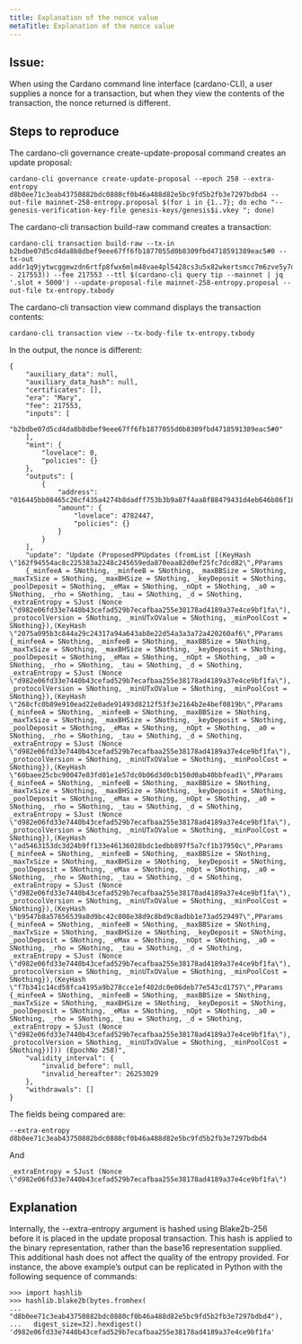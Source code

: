 ```yaml
---
title: Explanation of the nonce value
metaTitle: Explanation of the nonce value
---
```


## Issue: 
When using the Cardano command line interface (cardano-CLI), a user supplies a nonce for a transaction, but when they view the contents of the transaction, the nonce returned is different.  

## Steps to reproduce

The cardano-cli governance create-update-proposal command creates an update proposal:

```  
cardano-cli governance create-update-proposal --epoch 258 --extra-entropy d8b0ee71c3eab43750882bdc0880cf0b46a488d82e5bc9fd5b2fb3e7297bdbd4 --out-file mainnet-258-entropy.proposal $(for i in {1..7}; do echo "--genesis-verification-key-file genesis-keys/genesis$i.vkey "; done)
 ```

The cardano-cli transaction build-raw command creates a transaction:

```  
cardano-cli transaction build-raw --tx-in b2bdbe07d5cd4da8b8dbef9eee67ff6fb1877055d0b8309fbd4718591389eac5#0 --tx-out addr1q9jytwcggewzdn6rtfp8fwx6mlm48vae4pl5428cs3u5x82wkertsmcc7m6zve5y7dlmeaqz03jsw37ug5nc4v9l3j8q54uy5u+$((5000000 - 217553)) --fee 217553 --ttl $(cardano-cli query tip --mainnet | jq '.slot + 5000') --update-proposal-file mainnet-258-entropy.proposal --out-file tx-entropy.txbody
```   

The cardano-cli transaction view command displays the transaction contents:

```  
cardano-cli transaction view --tx-body-file tx-entropy.txbody  
```   

In the output, the nonce is different:

```  
{
    "auxiliary_data": null,
    "auxiliary_data_hash": null,
    "certificates": [],
    "era": "Mary",
    "fee": 217553,
    "inputs": [
        "b2bdbe07d5cd4da8b8dbef9eee67ff6fb1877055d0b8309fbd4718591389eac5#0"
    ],
    "mint": {
        "lovelace": 0,
        "policies": {}
    },
    "outputs": [
        {
            "address": "016445bb08465c26cf435a4274b8dadff753b3b9a87f4aa8f88479431d4eb646b86f18f6f4266684f37fbcf4027c650747dc45278ab0bf8c8e",
            "amount": {
                "lovelace": 4782447,
                "policies": {}
            }
        }
    ],
    "update": "Update (ProposedPPUpdates (fromList [(KeyHash \"162f94554ac8c225383a2248c245659eda870eaa82d0ef25fc7dcd82\",PParams 
    {_minfeeA = SNothing, _minfeeB = SNothing, _maxBBSize = SNothing, _maxTxSize = SNothing, _maxBHSize = SNothing, _keyDeposit = SNothing, _poolDeposit = SNothing, _eMax = SNothing, _nOpt = SNothing, _a0 = SNothing, _rho = SNothing, _tau = SNothing, _d = SNothing, _extraEntropy = SJust (Nonce \"d982e06fd33e7440b43cefad529b7ecafbaa255e38178ad4189a37e4ce9bf1fa\"), _protocolVersion = SNothing, _minUTxOValue = SNothing, _minPoolCost = SNothing}),(KeyHash \"2075a095b3c844a29c24317a94a643ab8e22d54a3a3a72a420260af6\",PParams {_minfeeA = SNothing, _minfeeB = SNothing, _maxBBSize = SNothing, _maxTxSize = SNothing, _maxBHSize = SNothing, _keyDeposit = SNothing, _poolDeposit = SNothing, _eMax = SNothing, _nOpt = SNothing, _a0 = SNothing, _rho = SNothing, _tau = SNothing, _d = SNothing, _extraEntropy = SJust (Nonce \"d982e06fd33e7440b43cefad529b7ecafbaa255e38178ad4189a37e4ce9bf1fa\"), _protocolVersion = SNothing, _minUTxOValue = SNothing, _minPoolCost = SNothing}),(KeyHash \"268cfc0b89e910ead22e0ade91493d8212f53f3e2164b2e4bef0819b\",PParams {_minfeeA = SNothing, _minfeeB = SNothing, _maxBBSize = SNothing, _maxTxSize = SNothing, _maxBHSize = SNothing, _keyDeposit = SNothing, _poolDeposit = SNothing, _eMax = SNothing, _nOpt = SNothing, _a0 = SNothing, _rho = SNothing, _tau = SNothing, _d = SNothing, _extraEntropy = SJust (Nonce \"d982e06fd33e7440b43cefad529b7ecafbaa255e38178ad4189a37e4ce9bf1fa\"), _protocolVersion = SNothing, _minUTxOValue = SNothing, _minPoolCost = SNothing}),(KeyHash \"60baee25cbc90047e83fd01e1e57dc0b06d3d0cb150d0ab40bbfead1\",PParams {_minfeeA = SNothing, _minfeeB = SNothing, _maxBBSize = SNothing, _maxTxSize = SNothing, _maxBHSize = SNothing, _keyDeposit = SNothing, _poolDeposit = SNothing, _eMax = SNothing, _nOpt = SNothing, _a0 = SNothing, _rho = SNothing, _tau = SNothing, _d = SNothing, _extraEntropy = SJust (Nonce \"d982e06fd33e7440b43cefad529b7ecafbaa255e38178ad4189a37e4ce9bf1fa\"), _protocolVersion = SNothing, _minUTxOValue = SNothing, _minPoolCost = SNothing}),(KeyHash \"ad5463153dc3d24b9ff133e46136028bdc1edbb897f5a7cf1b37950c\",PParams {_minfeeA = SNothing, _minfeeB = SNothing, _maxBBSize = SNothing, _maxTxSize = SNothing, _maxBHSize = SNothing, _keyDeposit = SNothing, _poolDeposit = SNothing, _eMax = SNothing, _nOpt = SNothing, _a0 = SNothing, _rho = SNothing, _tau = SNothing, _d = SNothing, _extraEntropy = SJust (Nonce \"d982e06fd33e7440b43cefad529b7ecafbaa255e38178ad4189a37e4ce9bf1fa\"), _protocolVersion = SNothing, _minUTxOValue = SNothing, _minPoolCost = SNothing}),(KeyHash \"b9547b8a57656539a8d9bc42c008e38d9c8bd9c8adbb1e73ad529497\",PParams {_minfeeA = SNothing, _minfeeB = SNothing, _maxBBSize = SNothing, _maxTxSize = SNothing, _maxBHSize = SNothing, _keyDeposit = SNothing, _poolDeposit = SNothing, _eMax = SNothing, _nOpt = SNothing, _a0 = SNothing, _rho = SNothing, _tau = SNothing, _d = SNothing, _extraEntropy = SJust (Nonce \"d982e06fd33e7440b43cefad529b7ecafbaa255e38178ad4189a37e4ce9bf1fa\"), _protocolVersion = SNothing, _minUTxOValue = SNothing, _minPoolCost = SNothing}),(KeyHash \"f7b341c14cd58fca4195a9b278cce1ef402dc0e06deb77e543cd1757\",PParams {_minfeeA = SNothing, _minfeeB = SNothing, _maxBBSize = SNothing, _maxTxSize = SNothing, _maxBHSize = SNothing, _keyDeposit = SNothing, _poolDeposit = SNothing, _eMax = SNothing, _nOpt = SNothing, _a0 = SNothing, _rho = SNothing, _tau = SNothing, _d = SNothing, _extraEntropy = SJust (Nonce \"d982e06fd33e7440b43cefad529b7ecafbaa255e38178ad4189a37e4ce9bf1fa\"), _protocolVersion = SNothing, _minUTxOValue = SNothing, _minPoolCost = SNothing})])) (EpochNo 258)",
    "validity_interval": {
        "invalid_before": null,
        "invalid_hereafter": 26253029
    },
    "withdrawals": []
}  
```  
The fields being compared are:

`--extra-entropy d8b0ee71c3eab43750882bdc0880cf0b46a488d82e5bc9fd5b2fb3e7297bdbd4`  

And  

`_extraEntropy = SJust (Nonce \"d982e06fd33e7440b43cefad529b7ecafbaa255e38178ad4189a37e4ce9bf1fa\")`  


## Explanation

Internally, the --extra-entropy argument is hashed using Blake2b-256 before it is placed in the update proposal transaction. This hash is applied to the binary representation, rather than the base16 representation supplied. This additional hash does not affect the quality of the entropy provided. For instance, the above example’s output can be replicated in Python with the following sequence of commands:

```  
>>> import hashlib
>>> hashlib.blake2b(bytes.fromhex(
...   "d8b0ee71c3eab43750882bdc0880cf0b46a488d82e5bc9fd5b2fb3e7297bdbd4"),
...   digest_size=32).hexdigest()
'd982e06fd33e7440b43cefad529b7ecafbaa255e38178ad4189a37e4ce9bf1fa'
```
